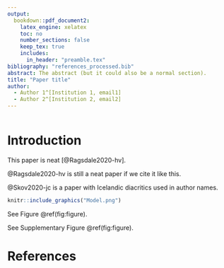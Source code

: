 ```yaml
---
output:
  bookdown::pdf_document2:
    latex_engine: xelatex
    toc: no
    number_sections: false
    keep_tex: true
    includes:
      in_header: "preamble.tex"
bibliography: "references_processed.bib"
abstract: The abstract (but it could also be a normal section).
title: "Paper title"
author:
  - Author 1^[Institution 1, email1]
  - Author 2^[Institution 2, email2]
---
```



```r
```

# Introduction

This paper is neat [@Ragsdale2020-hv].

@Ragsdale2020-hv is still a neat paper if we cite it like this.

@Skov2020-jc is a paper with Icelandic diacritics used in author names.

```r
knitr::include_graphics("Model.png")
```

See Figure \@ref(fig:figure).

See Supplementary Figure \@ref(fig:figure).

\clearpage
\newpage

# References
